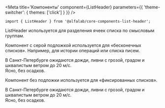 


<Meta
    title='Компоненты'
    component={ListHeader}
    parameters={{ 'theme-switcher': { themes: ['click'] } }}
/>

<!-- Canvas -->

<Story name='ListHeader'>
    <ListHeader
        title={text('title', 'Заголовок')}
        description={text('description', 'Описание')}
        filled={boolean('filled', true)}
    />
</Story>

<!-- Docs -->

<ComponentHeader
    name='ListHeader'
    version={version}
    package='@alfalab/core-components-list-header'
    stage={2}
/>

```tsx
import { ListHeader } from '@alfalab/core-components-list-header';
```

ListHeader используется для разделения ячеек списка по смысловым группам.

<ListHeader
    title='Заголовок'
    description='дополнительный текст с описанием'
/>

<Props of={ListHeader} />


Компонент с серой подложкой используется для «бесконечных списков». Например, для истории операций или списка писем.

<Preview>
    <div>
        <ListHeader title='Сегодня' />
        <div>В Санкт-Петербурге ожидаются дожди, ливни с грозой, градом и шквалистым ветром до 20 м/с.</div>
        <ListHeader title='23 мая' description='среда' />
        <div>Ясно, без осадков.</div>
    </div>
</Preview>

Компонент без подложки используется для «фиксированных списков».

<Preview>
    <div>
        <ListHeader title='Сегодня' filled={false} />
        <div>В Санкт-Петербурге ожидаются дожди, ливни с грозой, градом и шквалистым ветром до 20 м/с.</div>
        <ListHeader title='23 мая' description='среда' filled={false} />
        <div>Ясно, без осадков.</div>
    </div>
</Preview>

